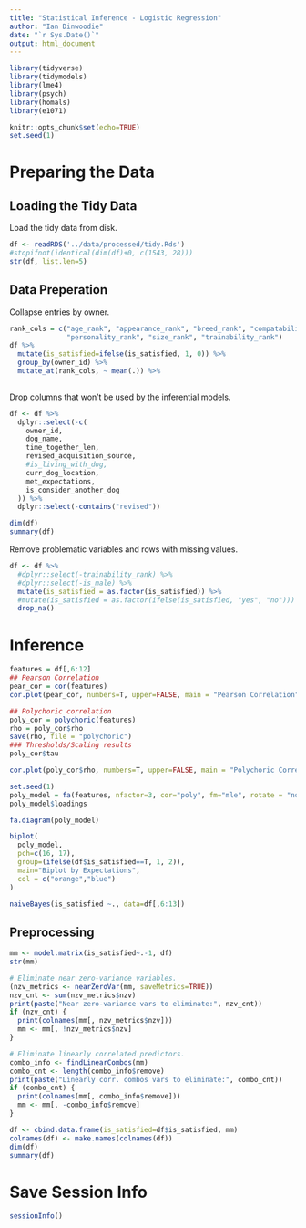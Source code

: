```yaml
---
title: "Statistical Inference - Logistic Regression"
author: "Ian Dinwoodie"
date: "`r Sys.Date()`"
output: html_document
---
```


```r
library(tidyverse)
library(tidymodels)
library(lme4)
library(psych)
library(homals)
library(e1071)

knitr::opts_chunk$set(echo=TRUE)
set.seed(1)
```

# Preparing the Data

## Loading the Tidy Data

Load the tidy data from disk.

```r
df <- readRDS('../data/processed/tidy.Rds')
#stopifnot(identical(dim(df)+0, c(1543, 28)))
str(df, list.len=5)
```

## Data Preperation

Collapse entries by owner.

```r
rank_cols = c("age_rank", "appearance_rank", "breed_rank", "compatability_rank",
              "personality_rank", "size_rank", "trainability_rank")
df %>%
  mutate(is_satisfied=ifelse(is_satisfied, 1, 0)) %>%
  group_by(owner_id) %>%
  mutate_at(rank_cols, ~ mean(.)) %>%
  
```

Drop columns that won't be used by the inferential models.

```r
df <- df %>%
  dplyr::select(-c(
    owner_id,
    dog_name,
    time_together_len,
    revised_acquisition_source,
    #is_living_with_dog,
    curr_dog_location,
    met_expectations,
    is_consider_another_dog
  )) %>%
  dplyr::select(-contains("revised"))

dim(df)
summary(df)
```

Remove problematic variables and rows with missing values.

```r
df <- df %>%
  #dplyr::select(-trainability_rank) %>%
  #dplyr::select(-is_male) %>%
  mutate(is_satisfied = as.factor(is_satisfied)) %>%
  #mutate(is_satisfied = as.factor(ifelse(is_satisfied, "yes", "no"))) %>%
  drop_na()
```

# Inference

```r
features = df[,6:12]
## Pearson Correlation
pear_cor = cor(features)
cor.plot(pear_cor, numbers=T, upper=FALSE, main = "Pearson Correlation", show.legend = FALSE)
```
```r
## Polychoric correlation
poly_cor = polychoric(features)
rho = poly_cor$rho
save(rho, file = "polychoric")
### Thresholds/Scaling results
poly_cor$tau
```

```r
cor.plot(poly_cor$rho, numbers=T, upper=FALSE, main = "Polychoric Correlation", show.legend = FALSE)
```

```r
set.seed(1)
poly_model = fa(features, nfactor=3, cor="poly", fm="mle", rotate = "none")
poly_model$loadings
```

```r
fa.diagram(poly_model)
```

```r
biplot(
  poly_model,
  pch=c(16, 17),
  group=(ifelse(df$is_satisfied==T, 1, 2)),
  main="Biplot by Expectations",
  col = c("orange","blue")
)
```

```r
naiveBayes(is_satisfied ~., data=df[,6:13])
```

## Preprocessing

```r
mm <- model.matrix(is_satisfied~.-1, df)
str(mm)
```

```r
# Eliminate near zero-variance variables.
(nzv_metrics <- nearZeroVar(mm, saveMetrics=TRUE))
nzv_cnt <- sum(nzv_metrics$nzv)
print(paste("Near zero-variance vars to eliminate:", nzv_cnt))
if (nzv_cnt) {
  print(colnames(mm[, nzv_metrics$nzv]))
  mm <- mm[, !nzv_metrics$nzv]
}

# Eliminate linearly correlated predictors.
combo_info <- findLinearCombos(mm)
combo_cnt <- length(combo_info$remove)
print(paste("Linearly corr. combos vars to eliminate:", combo_cnt))
if (combo_cnt) {
  print(colnames(mm[, combo_info$remove]))
  mm <- mm[, -combo_info$remove]
}
```

```r
df <- cbind.data.frame(is_satisfied=df$is_satisfied, mm)
colnames(df) <- make.names(colnames(df))
dim(df)
summary(df)
```

# Save Session Info

```r
sessionInfo()
```
